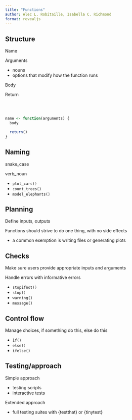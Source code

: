 ```yaml
---
title: "Functions"
author: Alec L. Robitaille, Isabella C. Richmond
format: revealjs
---
```



## Structure

Name

Arguments

- nouns
- options that modify how the function runs

Body

Return

<br> <br>

```r
name <- function(arguments) {
  body

  return()
}
```

## Naming

snake_case

verb_noun

- `plot_cars()`
- `count_trees()`
- `model_elephants()`


## Planning

Define inputs, outputs

Functions should strive to do one thing, with no side effects

- a common exemption is writing files or generating plots


## Checks

Make sure users provide appropriate inputs and arguments

Handle errors with informative errors


- `stopifnot()`
- `stop()`
- `warning()`
- `message()`



## Control flow

Manage choices, if something do this, else do this


- `if()` 
- `else()`
- `ifelse()`



## Testing/approach

Simple approach

- testing scripts
- interactive tests

Extended approach

- full testing suites with {testthat} or {tinytest}


